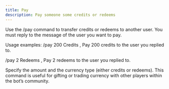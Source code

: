 ```yaml
---
title: Pay
description: Pay someone some credits or redeems
---
```


Use the /pay command to transfer credits or redeems to another user.
You must reply to the message of the user you want to pay.

Usage examples:
/pay 200 Credits , 
Pay 200 credits to the user you replied to.

/pay 2 Redeems , 
Pay 2 redeems to the user you replied to.

Specify the amount and the currency type (either credits or redeems). 
This command is useful for gifting or trading currency with other players within the bot’s community.
